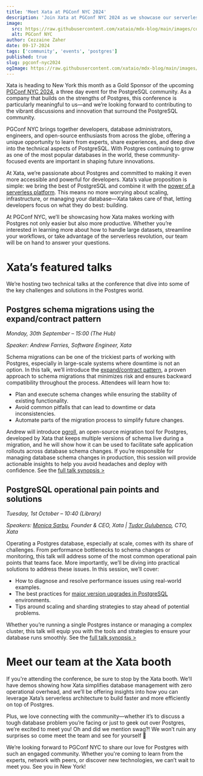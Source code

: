 ```yaml
---
title: 'Meet Xata at PGConf NYC 2024'
description: 'Join Xata at PGConf NYC 2024 as we showcase our serverless Postgres platform and present key talks on schema migrations and PostgreSQL operational pain points and solutions.'
image:
  src: https://raw.githubusercontent.com/xataio/mdx-blog/main/images/community-spotlight-accelerating-app-development.jpg
  alt: PGConf NYC
author: Cezzaine Zaher
date: 09-17-2024
tags: ['community', 'events', 'postgres']
published: true
slug: pgconf-nyc2024
ogImage: https://raw.githubusercontent.com/xataio/mdx-blog/main/images/community-spotlight-accelerating-app-development.jpg
---
```


Xata is heading to New York this month as a Gold Sponsor of the upcoming [PGConf NYC 2024](https://postgresql.us/), a three day event for the PostgreSQL community. As a company that builds on the strengths of Postgres, this conference is particularly meaningful to us—and we’re looking forward to contributing to the vibrant discussions and innovation that surround the PostgreSQL community.

PGConf NYC brings together developers, database administrators, engineers, and open-source enthusiasts from across the globe, offering a unique opportunity to learn from experts, share experiences, and deep dive into the technical aspects of PostgreSQL. With Postgres continuing to grow as one of the most popular databases in the world, these community-focused events are important in shaping future innovations.

At Xata, we’re passionate about Postgres and committed to making it even more accessible and powerful for developers. Xata’s value proposition is simple: we bring the best of PostgreSQL and combine it with the [power of a serverless platform](https://xata.io/serverless-postgres). This means no more worrying about scaling, infrastructure, or managing your database—Xata takes care of that, letting developers focus on what they do best: building.

At PGConf NYC, we’ll be showcasing how Xata makes working with Postgres not only easier but also more productive. Whether you’re interested in learning more about how to handle large datasets, streamline your workflows, or take advantage of the serverless revolution, our team will be on hand to answer your questions.

# Xata’s featured talks

We’re hosting two technical talks at the conference that dive into some of the key challenges and solutions in the Postgres world.

## Postgres schema migrations using the expand/contract pattern

_Monday, 30th September – 15:00 (The Hub)_

_Speaker: Andrew Farries, Software Engineer, Xata_

Schema migrations can be one of the trickiest parts of working with Postgres, especially in large-scale systems where downtime is not an option. In this talk, we’ll introduce the [expand/contract pattern](https://xata.io/blog/pgroll-internals), a proven approach to schema migrations that minimizes risk and ensures backward compatibility throughout the process. Attendees will learn how to:

- Plan and execute schema changes while ensuring the stability of existing functionality.
- Avoid common pitfalls that can lead to downtime or data inconsistencies.
- Automate parts of the migration process to simplify future changes.

Andrew will introduce [pgroll](https://xata.io/pgroll), an open-source migration tool for Postgres, developed by Xata that keeps multiple versions of schema live during a migration, and he will show how it can be used to facilitate safe application rollouts across database schema changes.
If you’re responsible for managing database schema changes in production, this session will provide actionable insights to help you avoid headaches and deploy with confidence. See the [full talk synopsis >](https://postgresql.us/events/pgconfnyc2024/schedule/session/1678-postgres-schema-migrations-using-the-expandcontract-pattern/)

## PostgreSQL operational pain points and solutions

_Tuesday, 1st October – 10:40 (Library)_

_Speakers: [Monica Sarbu](https://twitter.com/monicasarbu), Founder & CEO, Xata | [Tudor Gulubenco](https://twitter.com/tudor_g), CTO, Xata_

Operating a Postgres database, especially at scale, comes with its share of challenges. From performance bottlenecks to schema changes or monitoring, this talk will address some of the most common operational pain points that teams face. More importantly, we’ll be diving into practical solutions to address these issues. In this session, we’ll cover:

- How to diagnose and resolve performance issues using real-world examples.
- The best practices for [major version upgrades in PostgreSQL](https://xata.io/blog/postgres-major-version-upgrades) environments.
- Tips around scaling and sharding strategies to stay ahead of potential problems.

Whether you’re running a single Postgres instance or managing a complex cluster, this talk will equip you with the tools and strategies to ensure your database runs smoothly. See the [full talk synopsis >](https://postgresql.us/events/pgconfnyc2024/schedule/session/1849-postgresql-operational-pain-points-and-solutions/)

# Meet our team at the Xata booth

If you're attending the conference, be sure to stop by the Xata booth. We’ll have demos showing how Xata simplifies database management with zero operational overhead, and we’ll be offering insights into how you can leverage Xata’s serverless architecture to build faster and more efficiently on top of Postgres.

Plus, we love connecting with the community—whether it’s to discuss a tough database problem you’re facing or just to geek out over Postgres, we’re excited to meet you! Oh and did we mention swag?! We won’t ruin any surprises so come meet the team and see for yourself 🦋

We’re looking forward to PGConf NYC to share our love for Postgres with such an engaged community. Whether you're coming to learn from the experts, network with peers, or discover new technologies, we can’t wait to meet you. See you in New York!
